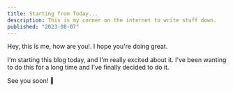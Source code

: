 ```yaml
---
title: Starting from Today...
description: This is my corner on the internet to write stuff down.
published: "2023-08-07"
---
```


<BlogImage
  alt="Dancing robot gif"
  src="/blog-images/hello-world.webp"
  width={288}
  height={402}
/>

Hey, this is me, how are you!. I hope you're doing great.

I'm starting this blog today, and I'm really excited about it. I've been wanting to do this for a long time and I've finally decided to do it.

See you soon! 👋
